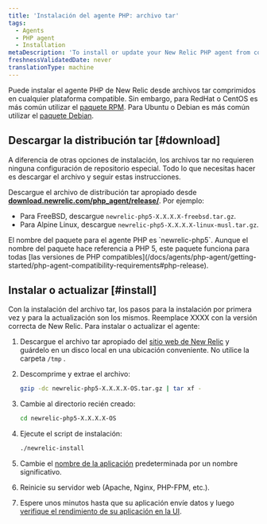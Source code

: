 ```yaml
---
title: 'Instalación del agente PHP: archivo tar'
tags:
  - Agents
  - PHP agent
  - Installation
metaDescription: 'To install or update your New Relic PHP agent from compressed tar archives, start here.'
freshnessValidatedDate: never
translationType: machine
---
```


Puede instalar el agente PHP de New Relic desde archivos tar comprimidos en cualquier plataforma compatible. Sin embargo, para RedHat o CentOS es más común utilizar el [paquete RPM](/docs/agents/php-agent/installation/php-agent-installation-aws-linux-redhat-centos/). Para Ubuntu o Debian es más común utilizar el [paquete Debian](/docs/agents/php-agent/installation/php-agent-installation-ubuntu-debian).

## Descargar la distribución tar [#download]

A diferencia de otras opciones de instalación, los archivos tar no requieren ninguna configuración de repositorio especial. Todo lo que necesitas hacer es descargar el archivo y seguir estas instrucciones.

Descargue el archivo de distribución tar apropiado desde <DoNotTranslate>**[download.newrelic.com/php_agent/release/](https://download.newrelic.com/php_agent/release/)**</DoNotTranslate>. Por ejemplo:

* Para FreeBSD, descargue `newrelic-php5-X.X.X.X-freebsd.tar.gz`.
* Para Alpine Linux, descargue `newrelic-php5-X.X.X.X-linux-musl.tar.gz`.

<Callout variant="tip">
  El nombre del paquete para el agente PHP es `newrelic-php5`. Aunque el nombre del paquete hace referencia a PHP 5, este paquete funciona para todas [las versiones de PHP compatibles](/docs/agents/php-agent/getting-started/php-agent-compatibility-requirements#php-release).
</Callout>

## Instalar o actualizar [#install]

Con la instalación del archivo tar, los pasos para la instalación por primera vez y para la actualización son los mismos. Reemplace XXXX con la versión correcta de New Relic. Para instalar o actualizar el agente:

1. Descargue el archivo tar apropiado del [sitio web de New Relic](https://download.newrelic.com/php_agent/release/) y guárdelo en un disco local en una ubicación conveniente. No utilice la carpeta `/tmp` .

2. Descomprime y extrae el archivo:

   ```bash
   gzip -dc newrelic-php5-X.X.X.X-OS.tar.gz | tar xf -
   ```

3. Cambie al directorio recién creado:

   ```bash
   cd newrelic-php5-X.X.X.X-OS
   ```

4. Ejecute el script de instalación:

   ```bash
   ./newrelic-install
   ```

5. Cambie el [nombre de la aplicación](/docs/site/naming-your-application) predeterminada por un nombre significativo.

6. Reinicie su servidor web (Apache, Nginx, PHP-FPM, etc.).

7. Espere unos minutos hasta que su aplicación envíe datos y luego [verifique el rendimiento de su aplicación en la UI](/docs/apm/applications-menu/monitoring/apm-overview-page).

<InstallFeedback/>